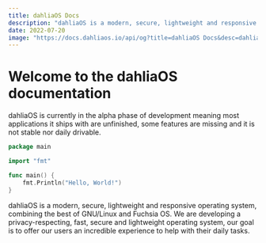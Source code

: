 ```yaml
---
title: dahliaOS Docs
description: "dahliaOS is a modern, secure, lightweight and responsive operating system, combining the best of GNU/Linux and Fuchsia OS. We are developing a privacy-respecting, fast, secure and lightweight operating system, our goal is to offer our users an incredible experience to help with their daily tasks."
date: 2022-07-20
image: "https://docs.dahliaos.io/api/og?title=dahliaOS Docs&desc=dahliaOS is a modern, secure, lightweight and responsive operating system, combining the best of GNU/Linux and Fuchsia OS. We are developing a privacy-respecting, fast, secure and lightweight operating system, our goal is to offer our users an incredible experience to help with their daily tasks."
---
```



# Welcome to the dahliaOS documentation

<Callout type="warning" emoji="⚠️">
  dahliaOS is currently in the alpha phase of development meaning most
  applications it ships with are unfinished, some features are missing and it is
  not stable nor daily drivable.
</Callout>

```go filename="pages/_meta.json" {5-18}
package main

import "fmt"

func main() {
    fmt.Println("Hello, World!")
}
```

dahliaOS is a modern, secure, lightweight and responsive operating system, combining the best of GNU/Linux and Fuchsia OS.
We are developing a privacy-respecting, fast, secure and lightweight operating system, our goal is to offer our users an incredible experience to help with their daily tasks.

<Cards>
  <Card icon={""} title="Live boot" href="/live-boot" />
  <Card icon={""} title="Build" href="/build" />
  <Card icon={""} title="OS" href="/os" />
  <Card icon={""} title="Pangolin" href="/pangolin" />
  <Card icon={""} title="Troubleshoot" href="/troubleshoot" />
  <Card icon={""} title="Hardware" href="/hardware" />
  <Card icon={""} title="Developers" href="/developers" />
  <Card icon={""} title="Contribute" href="/contribute" />
  <Card icon={""} title="F.A.Q" href="/faq" />
</Cards>
